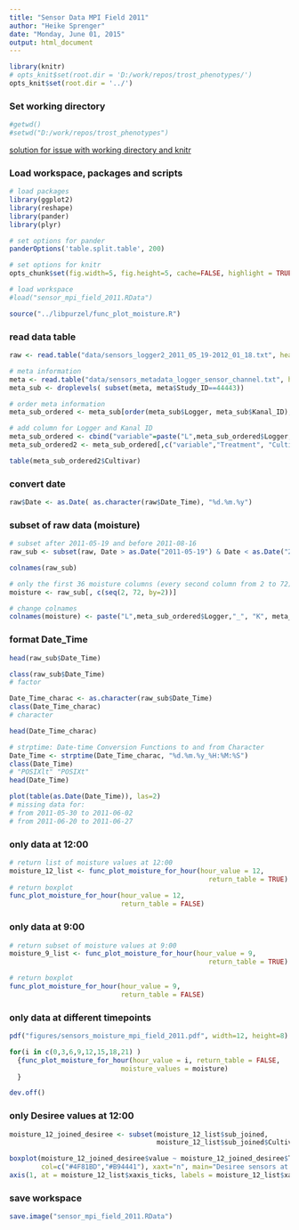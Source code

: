 ```yaml
---
title: "Sensor Data MPI Field 2011"
author: "Heike Sprenger"
date: "Monday, June 01, 2015"
output: html_document
---
```



```r
library(knitr)
# opts_knit$set(root.dir = 'D:/work/repos/trost_phenotypes/')
opts_knit$set(root.dir = '../')
```


### Set working directory  
```r
#getwd()
#setwd("D:/work/repos/trost_phenotypes")
```


[solution for issue with working directory and knitr](https://github.com/yihui/knitr/issues/277)

### Load workspace, packages and scripts
```r
# load packages
library(ggplot2)
library(reshape)
library(pander)
library(plyr)

# set options for pander
panderOptions('table.split.table', 200)

# set options for knitr
opts_chunk$set(fig.width=5, fig.height=5, cache=FALSE, highlight = TRUE, fig.show="asis")

# load workspace
#load("sensor_mpi_field_2011.RData")

source("../libpurzel/func_plot_moisture.R")
```


### read data table
```r
raw <- read.table("data/sensors_logger2_2011_05_19-2012_01_18.txt", header=T, fill=T)

# meta information
meta <- read.table("data/sensors_metadata_logger_sensor_channel.txt", header=T)
meta_sub <- droplevels( subset(meta, meta$Study_ID==44443))

# order meta information
meta_sub_ordered <- meta_sub[order(meta_sub$Logger, meta_sub$Kanal_ID),]

# add column for Logger and Kanal ID
meta_sub_ordered <- cbind("variable"=paste("L",meta_sub_ordered$Logger,"_", "K", meta_sub_ordered$Kanal_ID, sep=""), meta_sub_ordered)
meta_sub_ordered2 <- meta_sub_ordered[,c("variable","Treatment", "Cultivar")]

table(meta_sub_ordered2$Cultivar)
```


### convert date
```r
raw$Date <- as.Date( as.character(raw$Date_Time), "%d.%m.%y")
```


### subset of raw data (moisture)
```r
# subset after 2011-05-19 and before 2011-08-16
raw_sub <- subset(raw, Date > as.Date("2011-05-19") & Date < as.Date("2011-08-16") )

colnames(raw_sub)

# only the first 36 moisture columns (every second column from 2 to 72)
moisture <- raw_sub[, c(seq(2, 72, by=2))]

# change colnames
colnames(moisture) <- paste("L",meta_sub_ordered$Logger,"_", "K", meta_sub_ordered$Kanal_ID, sep="")
```


### format Date_Time
```r
head(raw_sub$Date_Time)

class(raw_sub$Date_Time)
# factor

Date_Time_charac <- as.character(raw_sub$Date_Time)
class(Date_Time_charac)
# character

head(Date_Time_charac)

# strptime: Date-time Conversion Functions to and from Character
Date_Time <- strptime(Date_Time_charac, "%d.%m.%y_%H:%M:%S")
class(Date_Time)
# "POSIXlt" "POSIXt"
head(Date_Time)

plot(table(as.Date(Date_Time)), las=2)
# missing data for:
# from 2011-05-30 to 2011-06-02
# from 2011-06-20 to 2011-06-27
```


### only data at 12:00
```r

# return list of moisture values at 12:00
moisture_12_list <- func_plot_moisture_for_hour(hour_value = 12, 
                                                  return_table = TRUE)
# return boxplot
func_plot_moisture_for_hour(hour_value = 12, 
                            return_table = FALSE)
```


### only data at 9:00
```r

# return subset of moisture values at 9:00
moisture_9_list <- func_plot_moisture_for_hour(hour_value = 9, 
                                                  return_table = TRUE)

# return boxplot
func_plot_moisture_for_hour(hour_value = 9, 
                            return_table = FALSE)
```


### only data at different timepoints
```r
pdf("figures/sensors_moisture_mpi_field_2011.pdf", width=12, height=8)

for(i in c(0,3,6,9,12,15,18,21) )
  {func_plot_moisture_for_hour(hour_value = i, return_table = FALSE,
                            moisture_values = moisture)
  }

dev.off()
```


### only Desiree values at 12:00
```r
moisture_12_joined_desiree <- subset(moisture_12_list$sub_joined, 
                                     moisture_12_list$sub_joined$Cultivar=="Desiree")

boxplot(moisture_12_joined_desiree$value ~ moisture_12_joined_desiree$Treatment * moisture_12_joined_desiree$Date,  
        col=c("#4F81BD","#B94441"), xaxt="n", main="Desiree sensors at 12:00", ylim=c(0,600))
axis(1, at = moisture_12_list$xaxis_ticks, labels = moisture_12_list$xaxis_labels, las=2, cex.axis=0.8)
```


### save workspace
```r
save.image("sensor_mpi_field_2011.RData")
```

